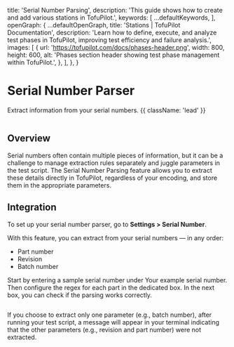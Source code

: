 
  title: 'Serial Number Parsing',
  description:
    'This guide shows how to create and add various stations in TofuPilot.',
  keywords: [
    ...defaultKeywords,
  ],
  openGraph: {
    ...defaultOpenGraph,
    title:
      'Stations | TofuPilot Documentation',
    description:
      'Learn how to define, execute, and analyze test phases in TofuPilot, improving test efficiency and failure analysis.',
    images: [
      {
        url: 'https://tofupilot.com/docs/phases-header.png',
        width: 800,
        height: 600,
        alt: 'Phases section header showing test phase management within TofuPilot.',
      },
    ],
  },
}

# Serial Number Parser

Extract information from your serial numbers. {{ className: 'lead' }}

<Image
  src="/sn-parser-header.png"
  alt=""
/>

## Overview

Serial numbers often contain multiple pieces of information, but it can be a challenge to manage extraction rules separately and juggle parameters in the test script. The Serial Number Parsing feature allows you to extract these details directly in TofuPilot, regardless of your encoding, and store them in the appropriate parameters.


## Integration

To set up your serial number parser, go to **Settings > Serial Number**.

With this feature, you can extract from your serial numbers — in any order:

- Part number
- Revision
- Batch number

Start by entering a sample serial number under Your example serial number. Then configure the regex for each part in the dedicated box. In the next box, you can check if the parsing works correctly.


<Image
  src="/sn-parser-page-settings.png"
  alt=""
/>

If you choose to extract only one parameter (e.g., batch number), after running your test script, a message will appear in your terminal indicating that the other parameters (e.g., revision and part number) were not extracted.
